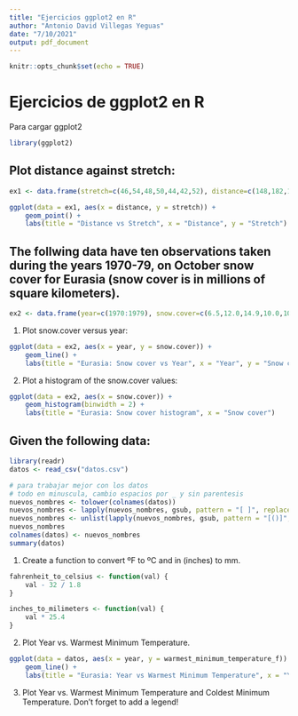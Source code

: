 ```yaml
---
title: "Ejercicios ggplot2 en R"
author: "Antonio David Villegas Yeguas"
date: "7/10/2021"
output: pdf_document
---
```


```r
knitr::opts_chunk$set(echo = TRUE)
```

# Ejercicios de ggplot2 en R

Para cargar ggplot2

```r
library(ggplot2)
```

## Plot distance against stretch:

```r
ex1 <- data.frame(stretch=c(46,54,48,50,44,42,52), distance=c(148,182,173,166,109,141,166))

ggplot(data = ex1, aes(x = distance, y = stretch)) + 
	geom_point() +
	labs(title = "Distance vs Stretch", x = "Distance", y = "Stretch")

```


## The follwing data have ten observations taken during the years 1970-79, on October snow cover for Eurasia (snow cover is in millions of square kilometers).

```r
ex2 <- data.frame(year=c(1970:1979), snow.cover=c(6.5,12.0,14.9,10.0,10.7,7.9,21.9,12.5,14.5,9.2))
```

1. Plot snow.cover versus year:

```r
ggplot(data = ex2, aes(x = year, y = snow.cover)) + 
	geom_line() +
	labs(title = "Eurasia: Snow cover vs Year", x = "Year", y = "Snow cover (millions of square km)")

```

2. Plot a histogram of the snow.cover values:

```r
ggplot(data = ex2, aes(x = snow.cover)) + 
	geom_histogram(binwidth = 2) +
	labs(title = "Eurasia: Snow cover histogram", x = "Snow cover")

```






## Given the following data:

```r
library(readr)
datos <- read_csv("datos.csv")

# para trabajar mejor con los datos
# todo en minuscula, cambio espacios por _ y sin parentesis
nuevos_nombres <- tolower(colnames(datos))
nuevos_nombres <- lapply(nuevos_nombres, gsub, pattern = "[ ]", replacement = "_")
nuevos_nombres <- unlist(lapply(nuevos_nombres, gsub, pattern = "[()]", replacement = ""))
nuevos_nombres
colnames(datos) <- nuevos_nombres
summary(datos)
```


1. Create a function to convert ºF to ºC and in (inches) to mm.

```r
fahrenheit_to_celsius <- function(val) {
	val - 32 / 1.8
}

inches_to_milimeters <- function(val) {
	val * 25.4
}
```


2. Plot Year vs. Warmest Minimum Temperature.

```r

ggplot(data = datos, aes(x = year, y = warmest_minimum_temperature_f)) + 
	geom_line() +
	labs(title = "Eurasia: Year vs Warmest Minimum Temperature", x = "Year", y = "Warmest Minimum Temperature (Fahrenheit)")

```

3. Plot Year vs. Warmest Minimum Temperature and Coldest Minimum Temperature. Don’t forget to add a legend!



